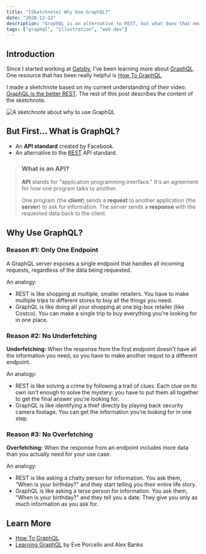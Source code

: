 ```yaml
---
title: "[Sketchnote] Why Use GraphQL?"
date: "2020-12-13"
description: "GraphQL is an alternative to REST, but what does that mean? This sketchnote explains some of the differences through visual metaphors."
tags: ["graphql", "illustration", "web dev"]
---
```


## Introduction

Since I started working at [Gatsby](https://gatsbyjs.com), I've been learning more about [GraphQL](https://graphql.org/). One resource that has been really helpful is [How To GraphQL](https://www.howtographql.com/).

I made a sketchnote based on my current understanding of their video: [GraphQL is the better REST](https://www.howtographql.com/basics/1-graphql-is-the-better-rest/). The rest of this post describes the content of the sketchnote.

![A sketchnote about why to use GraphQL](./why-use-graphql-sketchnote.png)

## But First... What is GraphQL?

* An **API standard** created by Facebook.
* An alternative to the [REST](https://www.ibm.com/cloud/learn/rest-apis) API standard.

> ### What is an API?
>
> **API** stands for "application programming interface." It's an agreement for how one program talks to another.
>
> One program (the **client**) sends a **request** to another application (the **server**) to ask for information. The server sends a **response** with the requested data back to the client.

## Why Use GraphQL?

### Reason #1: Only One Endpoint

A GraphQL server exposes a single endpoint that handles all incoming requests, regardless of the data being requested.

An analogy:

* REST is like shopping at multiple, smaller retailers. You have to make multiple trips to different stores to buy all the things you need.
* GraphQL is like doing all your shopping at one big-box retailer (like Costco). You can make a single trip to buy everything you're looking for in one place.

### Reason #2: No Underfetching

**Underfetching:** When the response from the first endpoint doesn't have all the information you need, so you have to make another requst to a different endpoint.

An analogy:

* REST is like solving a crime by following a trail of clues. Each clue on its own isn't enough to solve the mystery: you have to put them all together to get the final answer you're looking for.
* GraphQL is like identifying a thief directly by playing back security camera footage. You can get the information you're looking for in one step.

### Reason #3: No Overfetching

**Overfetching:** When the response from an endpoint includes more data than you actually need for your use case.

An analogy:

* REST is like asking a chatty person for information. You ask them, "When is your birthday?" and they start telling you their entire life story.
* GraphQL is like asking a terse person for information. You ask them, "When is your birthday?" and they tell you a date. They give you only as much information as you ask for.

## Learn More

* [How To GraphQL](https://www.howtographql.com/)
* [Learning GraphQL](https://www.oreilly.com/library/view/learning-graphql/9781492030706/) by Eve Porcello and Alex Banks